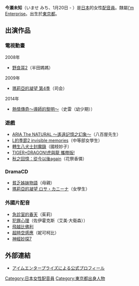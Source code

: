{{NoteTA
|1=zh-hans:圣母在上;zh-tw:瑪莉亞的凝望;
}}
{{配音員
| 姓名 = 今瀨未知
| 外文名 = 今瀬未知
| 外文 = ja
| 羅馬拼音 = Imase Michi
| 暱稱 = 
| 配偶 =
| 出生地 = {{flag|Japan}}[[東京都|東京都]]
| 血型 = 
| 生年 = 
| 生月 = 1
| 生日 = 20
| 所屬 = [[I'm_Enterprise|I'm Enterprise]]
| 活躍年代 = 
| 出道作 = 
}}
{{Japanese|japanese=今瀨 未知|kana=いませ みち|romaji=Imase Michi}}
'''今瀬未知'''（いませ みち、1月20日 - ）是[[日本|日本]]的女性[[配音員|配音員]]。隸屬[[I'm_Enterprise|I'm Enterprise]]。出生於[[東京都|東京都]]。

== 出演作品 ==
=== 電視動畫 ===
; 2008年
* [[野良耳|野良耳2]]（半田媽媽）
; 2009年
* [[瑪莉亞的凝望|瑪莉亞的凝望 第4季]]（司会）
; 2014年
* [[熱情傳奇|熱情傳奇〜導師的黎明〜]]（史雷（幼少期））

=== 遊戲 ===
* [[水星領航員|ARIA The NATURAL ～遙遠記憶之幻象～]]（八百屋先生）
* [[L的季節|L的季節2 invisible memories]]（中等部女學生）
* [[轉生八犬士封魔錄|轉生八犬士封魔錄]]（國枝妙子）
* [[TIGER×DRAGON!虎與龍_攜帶版!|TIGER×DRAGON!虎與龍 攜帶版!]]
* [[秋之回憶：從今以後again|秋之回憶：從今以後again]]（花祭香憐）

=== DramaCD ===
* [[貧乏姊妹物語|貧乏姊妹物語]]（母親）
* [[瑪莉亞的凝望#CD|瑪莉亞的凝望 ロサ・カニーナ]]（女學生）

=== 外國片配音 ===
* [[急診室的春天|急診室的春天]]（茱莉）
* [[犯罪心理|犯罪心理]]（佐伊霍克斯（艾美·大衛森））
* [[飛越比佛利|飛越比佛利]]
* [[超時空感應|超時空感應]]（妮可柯比）
* [[神經妙探|神經妙探7]]

== 外部連結 ==
* [https://web.archive.org/web/20110217092510/http://www.imenterprise.jp/data.php?id=5 アイムエンタープライズによる公式プロフィール]{{ja}}

{{I'm Enterprise|voicercate=1}}

{{DEFAULTSORT:Imase Michi}}
[[Category:日本女性配音員|Category:日本女性配音員]]
[[Category:東京都出身人物|Category:東京都出身人物]]